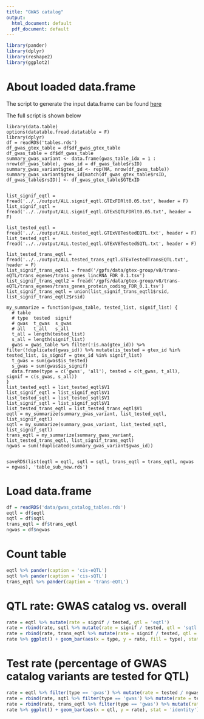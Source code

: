 ```yaml
---
title: "GWAS catalog"
output:
  html_document: default
  pdf_document: default
---
```


```r
library(pander)
library(dplyr)
library(reshape2)
library(ggplot2)
```

# About loaded data.frame

The script to generate the input data.frame can be found [here](https://bitbucket.org/yanyul/rotation-at-imlab/src/master/analysis/annotate_gwas_catalog/summary/output/gen_table_sub_new.R)

The full script is shown below

```
library(data.table)
options(datatable.fread.datatable = F)
library(dplyr)
df = readRDS('tables.rds')
df_gwas_gtex_table = df$df_gwas_gtex_table
df_gwas_table = df$df_gwas_table
summary_gwas_variant <- data.frame(gwas_table_idx = 1 : nrow(df_gwas_table), gwas_id = df_gwas_table$rsID)
summary_gwas_variant$gtex_id <- rep(NA, nrow(df_gwas_table))
summary_gwas_variant$gtex_id[match(df_gwas_gtex_table$rsID, df_gwas_table$rsID)] <- df_gwas_gtex_table$GTExID


list_signif_eqtl = fread('../../output/ALL.signif_eqtl.GTExFDRlt0.05.txt', header = F)
list_signif_sqtl = fread('../../output/ALL.signif_eqtl.GTExSQTLFDRlt0.05.txt', header = F)

list_tested_eqtl = fread('../../output/ALL.tested_eqtl.GTExV8TestedEQTL.txt', header = F)
list_tested_sqtl = fread('../../output/ALL.tested_eqtl.GTExV8TestedSQTL.txt', header = F)

list_tested_trans_eqtl = fread('../../output/ALL.tested_trans_eqtl.GTExTestedTransEQTL.txt', header = F) 
list_signif_trans_eqtl1 = fread('/gpfs/data/gtex-group/v8/trans-eQTL/trans_egenes/trans_genes_lincRNA_FDR_0.1.tsv') 
list_signif_trans_eqtl2 = fread('/gpfs/data/gtex-group/v8/trans-eQTL/trans_egenes/trans_genes_protein_coding_FDR_0.1.tsv') 
list_signif_trans_eqtl = union(list_signif_trans_eqtl1$rsid, list_signif_trans_eqtl2$rsid)

my_summarize = function(gwas_table, tested_list, signif_list) {
  # table
  # type  tested  signif
  # gwas  t_gwas  s_gwas
  # all   t_all   s_all
  t_all = length(tested_list)
  s_all = length(signif_list)
  gwas = gwas_table %>% filter(!is.na(gtex_id)) %>% filter(!duplicated(gwas_id)) %>% mutate(is_tested = gtex_id %in% tested_list, is_signif = gtex_id %in% signif_list)
  t_gwas = sum(gwas$is_tested)
  s_gwas = sum(gwas$is_signif)
  data.frame(type = c('gwas', 'all'), tested = c(t_gwas, t_all), signif = c(s_gwas, s_all))
}
list_tested_eqtl = list_tested_eqtl$V1
list_signif_eqtl = list_signif_eqtl$V1
list_tested_sqtl = list_tested_sqtl$V1
list_signif_sqtl = list_signif_sqtl$V1
list_tested_trans_eqtl = list_tested_trans_eqtl$V1
eqtl = my_summarize(summary_gwas_variant, list_tested_eqtl, list_signif_eqtl)
sqtl = my_summarize(summary_gwas_variant, list_tested_sqtl, list_signif_sqtl)
trans_eqtl = my_summarize(summary_gwas_variant, list_tested_trans_eqtl, list_signif_trans_eqtl)
ngwas = sum(!duplicated(summary_gwas_variant$gwas_id))


saveRDS(list(eqtl = eqtl, sqtl = sqtl, trans_eqtl = trans_eqtl, ngwas = ngwas), 'table_sub_new.rds')
```



# Load data.frame

```r
df = readRDS('data/gwas_catalog_tables.rds')
eqtl = df$eqtl
sqtl = df$sqtl
trans_eqtl = df$trans_eqtl
ngwas = df$ngwas
```

# Count table

```r
eqtl %>% pander(caption = 'cis-eQTL')
sqtl %>% pander(caption = 'cis-sQTL')
trans_eqtl %>% pander(caption = 'trans-eQTL')
```

# QTL rate: GWAS catalog vs. overall

```r
rate = eqtl %>% mutate(rate = signif / tested, qtl = 'eqtl') 
rate = rbind(rate, sqtl %>% mutate(rate = signif / tested, qtl = 'sqtl'))
rate = rbind(rate, trans_eqtl %>% mutate(rate = signif / tested, qtl = 'trans_eqtl'))
rate %>% ggplot() + geom_bar(aes(x = type, y = rate, fill = type), stat = 'identity') + facet_wrap(~qtl, scales = 'free_y') + ggtitle('Significant QTL rate')
```

# Test rate (percentage of GWAS catalog variants are tested for QTL)

```r
rate = eqtl %>% filter(type == 'gwas') %>% mutate(rate = tested / ngwas, qtl = 'eqtl')
rate = rbind(rate, sqtl %>% filter(type == 'gwas') %>% mutate(rate = tested / ngwas, qtl = 'sqtl'))
rate = rbind(rate, trans_eqtl %>% filter(type == 'gwas') %>% mutate(rate = tested / ngwas, qtl = 'trans_eqtl'))
rate %>% ggplot() + geom_bar(aes(x = qtl, y = rate), stat = 'identity') + ggtitle('Percentage of GWAS catalog variants are tested for QTL')
```

